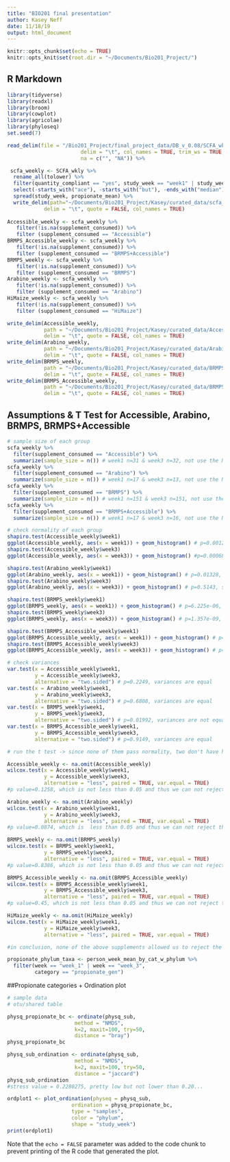 ```yaml
---
title: "BIO201 final presentation"
author: Kasey Neff
date: 11/18/19
output: html_document
---
```


```r
knitr::opts_chunk$set(echo = TRUE)
knitr::opts_knit$set(root.dir = "~/Documents/Bio201_Project/")
```

## R Markdown

```r
library(tidyverse)
library(readxl)
library(broom)
library(cowplot)
library(agricolae)
library(phyloseq)
set.seed(7)

read_delim(file = "/Bio201_Project/final_project_data/DB_v_0.08/SCFA_wkly.txt",
                        delim = "\t", col_names = TRUE, trim_ws = TRUE, 
                        na = c("", "NA")) %>%

 scfa_weekly <- SCFA_wkly %>% 
  rename_all(tolower) %>% 
  filter(quantity_compliant == "yes", study_week == "week1" | study_week == "week3") %>% 
  select(-starts_with("ace"), -starts_with("but"), -ends_with("median")) %>% 
  spread(study_week, propionate_mean) %>% 
  write_delim(path="~/Documents/Bio201_Project/Kasey/curated_data/scfa_weekly.txt",
            delim = "\t", quote = FALSE, col_names = TRUE)
 
Accessible_weekly <- scfa_weekly %>%
   filter(!is.na(supplement_consumed)) %>%
   filter (supplement_consumed == "Accessible")
BRMPS_Accessible_weekly <- scfa_weekly %>%
   filter(!is.na(supplement_consumed)) %>%
   filter (supplement_consumed == "BRMPS+Accessible")
BRMPS_weekly <- scfa_weekly %>%
   filter(!is.na(supplement_consumed)) %>%
   filter (supplement_consumed == "BRMPS")
Arabino_weekly <- scfa_weekly %>%
   filter(!is.na(supplement_consumed)) %>%
   filter (supplement_consumed == "Arabino")
HiMaize_weekly <- scfa_weekly %>%
   filter(!is.na(supplement_consumed)) %>%
   filter (supplement_consumed == "HiMaize")

write_delim(Accessible_weekly, 
            path = "~/Documents/Bio201_Project/Kasey/curated_data/Accessible_weekly.txt",
            delim = "\t", quote = FALSE, col_names = TRUE)
write_delim(Arabino_weekly, 
            path = "~/Documents/Bio201_Project/Kasey/curated_data/Arabino_weekly.txt",
            delim = "\t", quote = FALSE, col_names = TRUE)
write_delim(BRMPS_weekly, 
            path = "~/Documents/Bio201_Project/Kasey/curated_data/BRMPS_weekly_weekly.txt",
            delim = "\t", quote = FALSE, col_names = TRUE)
write_delim(BRMPS_Accessible_weekly, 
            path = "~/Documents/Bio201_Project/Kasey/curated_data/BRMPS_Accessible_weekly.txt",
            delim = "\t", quote = FALSE, col_names = TRUE)
```

## Assumptions & T Test for Accessible, Arabino, BRMPS, BRMPS+Accessible

```r
# sample size of each group
scfa_weekly %>% 
  filter(supplement_consumed == "Accessible") %>% 
  summarize(sample_size = n()) # week1 n=31 & week3 n=32, not use the NA 
scfa_weekly %>% 
  filter(supplement_consumed == "Arabino") %>% 
  summarize(sample_size = n()) # week1 n=17 & week3 n=13, not use the NA - WILCOX
scfa_weekly %>% 
  filter(supplement_consumed == "BRMPS") %>% 
  summarize(sample_size = n()) # week1 n=151 & week3 n=151, not use the NA 
scfa_weekly %>% 
  filter(supplement_consumed == "BRMPS+Accessible") %>% 
  summarize(sample_size = n()) # week1 n=17 & week3 n=16, not use the NA - WILCOX

# check normality of each group
shapiro.test(Accessible_weekly$week1) 
ggplot(Accessible_weekly, aes(x = week1)) + geom_histogram() # p=0.001208, skewed to the right -> not normal 
shapiro.test(Accessible_weekly$week3) 
ggplot(Accessible_weekly, aes(x = week3)) + geom_histogram() #p=0.0006834, slightly skewed to the right -> not normal

shapiro.test(Arabino_weekly$week1) 
ggplot(Arabino_weekly, aes(x = week1)) + geom_histogram() # p=0.01328, skewed to the right -> not normal 
shapiro.test(Arabino_weekly$week3) 
ggplot(Arabino_weekly, aes(x = week3)) + geom_histogram() # p=0.5143, sort of normal shaped -> normal

shapiro.test(BRMPS_weekly$week1) 
ggplot(BRMPS_weekly, aes(x = week1)) + geom_histogram() # p=6.225e-06, bimodal and skewed to the right -> not normal
shapiro.test(BRMPS_weekly$week3) 
ggplot(BRMPS_weekly, aes(x = week3)) + geom_histogram() # p=1.357e-09, skewed to the right -> not normal

shapiro.test(BRMPS_Accessible_weekly$week1) 
ggplot(BRMPS_Accessible_weekly, aes(x = week1)) + geom_histogram() # p=0.202, sort of bimodal and very spread out -> not normal
shapiro.test(BRMPS_Accessible_weekly$week3) 
ggplot(BRMPS_Accessible_weekly, aes(x = week3)) + geom_histogram() # p=0.02685, skewed to the right -> not normal

# check variances
var.test(x = Accessible_weekly$week1, 
         y = Accessible_weekly$week3, 
         alternative = "two.sided") # p=0.2249, variances are equal
var.test(x = Arabino_weekly$week1, 
         y = Arabino_weekly$week3, 
         alternative = "two.sided") # p=0.6808, variances are equal
var.test(x = BRMPS_weekly$week1, 
         y = BRMPS_weekly$week3, 
         alternative = "two.sided") # p=0.01992, variances are not equal
var.test(x = BRMPS_Accessible_weekly$week1, 
         y = BRMPS_Accessible_weekly$week3, 
         alternative = "two.sided") # p=0.9149, variances are equal

# run the t test -> since none of them pass normality, two don't have high enough sample sizes, and one doesn't have equal variances, we chose to proceed using the Wilcox test...

Accessible_weekly <- na.omit(Accessible_weekly) 
wilcox.test(x = Accessible_weekly$week1, 
            y = Accessible_weekly$week3, 
            alternative = "less", paired = TRUE, var.equal = TRUE)
#p value=0.1258, which is not less than 0.05 and thus we can not reject the null that the propionate concentration for week 1 and week 3 are not the same for the Accessible supplement.

Arabino_weekly <- na.omit(Arabino_weekly) 
wilcox.test(x = Arabino_weekly$week1, 
            y = Arabino_weekly$week3, 
            alternative = "less", paired = TRUE, var.equal = TRUE)
#p value=0.0874, which is  less than 0.05 and thus we can not reject the null that the propionate concentration for week 1 and week 3 are not the same for the Arabino supplement.

BRMPS_weekly <- na.omit(BRMPS_weekly) 
wilcox.test(x = BRMPS_weekly$week1, 
            y = BRMPS_weekly$week3, 
            alternative = "less", paired = TRUE, var.equal = TRUE)
#p value=0.8386, which is not less than 0.05 and thus we can not reject the null that the propionate concentration for week 1 and week 3 are not the same for the BRMPS supplement.

BRMPS_Accessible_weekly <- na.omit(BRMPS_Accessible_weekly) 
wilcox.test(x = BRMPS_Accessible_weekly$week1, 
            y = BRMPS_Accessible_weekly$week3, 
            alternative = "less", paired = TRUE, var.equal = TRUE)
#p value=0.45, which is not less than 0.05 and thus we can not reject the null that the propionate concentration for week 1 and week 3 are not the same for the BRMPS+Accessible supplement.

HiMaize_weekly <- na.omit(HiMaize_weekly) 
wilcox.test(x = HiMaize_weekly$week1, 
            y = HiMaize_weekly$week3, 
            alternative = "less", paired = TRUE, var.equal = TRUE)

#in conclusion, none of the above supplements allowed us to reject the null hypothesis that propionate concentration differed between week1 and week3. 

propionate_phylum_taxa <- person_week_mean_by_cat_w_phylum %>% 
  filter(week == "week_1" | week == "week_3",
         category == "propionate_gen")
```

##Propionate categories + Ordination plot

```r
# sample data
# otu/shared table 

physq_propionate_bc <- ordinate(physq_sub, 
                      method = "NMDS", 
                      k=2, maxit=100, try=50,
                      distance = "bray")
physq_propionate_bc

physq_sub_ordination <- ordinate(physq_sub, 
                      method = "NMDS", 
                      k=2, maxit=100, try=50,
                      distance = "jaccard")
physq_sub_ordination
#stress value = 0.2280275, pretty low but not lower than 0.20...

ordplot1 <- plot_ordination(physeq = physq_sub, 
                     ordination = physq_propionate_bc, 
                     type = "samples", 
                     color = "phylum", 
                     shape = "study_week")
print(ordplot1)
```



Note that the `echo = FALSE` parameter was added to the code chunk to prevent printing of the R code that generated the plot.
